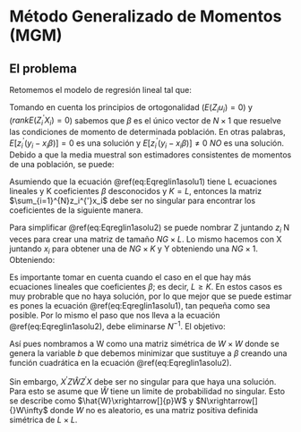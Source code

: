 # Método Generalizado de Momentos (MGM)
## El problema
Retomemos el modelo de regresión lineal tal que:

\begin{equation}
y_i=X_i\beta+u_i
    \label{Eq_reglin}
\end{equation}

Tomando en cuenta los principios de ortogonalidad ($E(Z_iu_i)=0$) y ($rankE(Z_i^{'}X_i)=0$) sabemos que $\beta$ es el único vector de $N\times1$ que resuelve las condiciones de momento de determinada población. En otras palabras, $E[z_i^{'}(y_i-x_i\beta)]=0$ es una solución y $E[z_i^{'}(y_i-x_i\beta)]\neq0$ *NO* es una solución. Debido a que la media muestral son estimadores consistentes de momentos de una población, se puede:

\begin{equation}
N^{-1}\sum_{i=1}^{N}z_i^{'}(y_i-x_i\beta)=0
(\#eq:Eqreglin1asolu1)
\end{equation}

Asumiendo que la ecuación \@ref(eq:Eqreglin1asolu1) tiene L ecuaciones lineales y K coeficientes $\beta$ desconocidos y $K=L$, entonces la matriz $\sum_{i=1}^{N}z_i^{'}x_i$ debe ser no singular para encontrar los coeficientes de la siguiente manera.

\begin{equation}
\hat{\beta}=N^{-1}\left[\sum_{i=1}^{N}z_i^{'}x_i\right]^{-1}\left[\sum_{i=1}^{N}z_i^{'}y_i\right]
(\#eq:Eqreglin1asolu2)
\end{equation}

Para simplificar \@ref(eq:Eqreglin1asolu2) se puede nombrar Z juntando  $z_i$ N veces para crear una matriz de tamaño $NG\times L$. Lo mismo hacemos con X juntando $x_i$ para obtener una de $NG\times K$ y Y obteniendo una $NG\times 1$. Obteniendo:

\begin{equation}
\hat{\beta}=[Z^{'}X]^{-1}[Z^{'}Y]
\end{equation}

Es importante tomar en cuenta cuando el caso en el que hay más ecuaciones lineales que coeficientes $\beta$; es decir, $L\geq K$. En estos casos es muy probrable que no haya solución, por lo que mejor que se puede estimar es pones la ecuación \@ref(eq:Eqreglin1asolu1), tan pequeña como sea posible. Por lo mismo el paso que nos lleva a la ecuación \@ref(eq:Eqreglin1asolu2), debe eliminarse $N^{-1}$. El objetivo:

\begin{equation}
\min_{\beta} \left[\sum_{i=1}^{N}z_i^{'}x_i\beta\right]^{-1}\left[\sum_{i=1}^{N}z_i^{'}y_i\beta\right]
(\#eq:Eqreglin1asolu77)
\end{equation}

Así pues nombramos a W como una matriz simétrica de $W\times W$ donde se genera la variable $b$ que debemos minimizar que sustituye a $\beta$ creando una función cuadrática en la ecuación \@ref(eq:Eqreglin1asolu2).
\begin{equation}
\min_{b}\left[\sum_{i=1}^{N}z_i^{'}x_ib\right]^{-1}\left[\sum_{i=1}^{N}z_i^{'}y_ib\right]
(\#eq:Eqreglin1asolu78)
\end{equation}

\begin{equation}
\therefore\hat{\beta}=[X^{'}Z\hat{W}Z^{'}X]^{-1}[X^{'}Z\hat{W}Z^{'}Y]
\end{equation}

Sin embargo, $X^{'}Z\hat{W}Z^{'}X$ debe ser no singular para que haya una solución. Para esto se asume que $\hat{W}$ tiene un limite de probabilidad no singular. Esto se describe como $\hat{W}\xrightarrow[]{p}W$ y $N\xrightarrow[]{}W\infty$ donde $W$ no es aleatorio, es una matriz positiva definida simétrica de $L\times L$.

